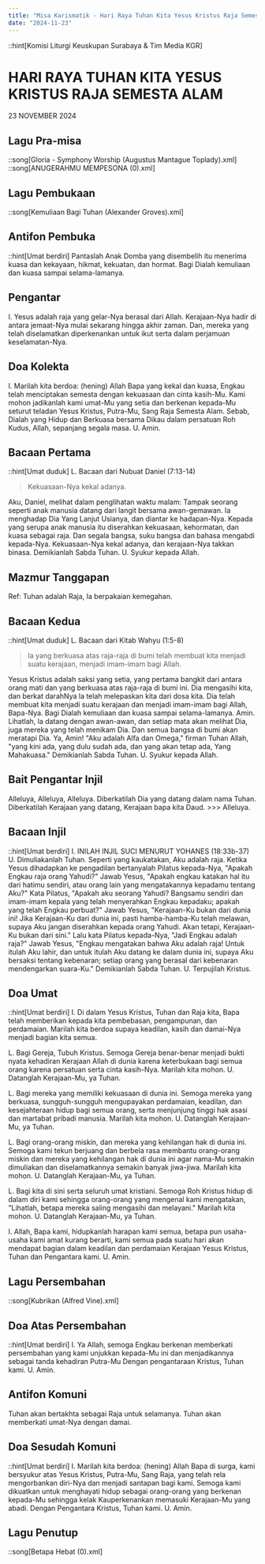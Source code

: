```yaml
---
title: "Misa Karismatik - Hari Raya Tuhan Kita Yesus Kristus Raja Semesta Alam"
date: "2024-11-23"
---
```


::hint[Komisi Liturgi Keuskupan Surabaya & Tim Media KGR]
# HARI RAYA TUHAN KITA YESUS KRISTUS RAJA SEMESTA ALAM
23 NOVEMBER 2024

## Lagu Pra-misa
::song[Gloria - Symphony Worship (Augustus Mantague Toplady).xml]
::song[ANUGERAHMU MEMPESONA (0).xml]

## Lagu Pembukaan
::song[Kemuliaan Bagi Tuhan (Alexander Groves).xml]

## Antifon Pembuka
::hint[Umat berdiri]
Pantaslah Anak Domba yang disembelih itu menerima kuasa dan kekayaan, hikmat, kekuatan, dan hormat. Bagi Dialah kemuliaan dan kuasa sampai selama-lamanya.

## Pengantar
I. Yesus adalah raja yang gelar-Nya berasal dari Allah. Kerajaan-Nya hadir di antara jemaat-Nya mulai sekarang hingga akhir zaman. Dan, mereka yang telah diselamatkan diperkenankan untuk ikut serta dalam perjamuan keselamatan-Nya.

## Doa Kolekta
I. Marilah kita berdoa: (hening)
Allah Bapa yang kekal dan kuasa, Engkau telah menciptakan semesta dengan kekuasaan dan cinta kasih-Mu. Kami mohon jadikanlah kami umat-Mu yang setia dan berkenan kepada-Mu seturut teladan Yesus Kristus, Putra-Mu, Sang Raja Semesta Alam. Sebab, Dialah yang Hidup dan Berkuasa bersama Dikau dalam persatuan Roh Kudus, Allah, sepanjang segala masa.
U. Amin.

## Bacaan Pertama
::hint[Umat duduk]
L. Bacaan dari Nubuat Daniel (7:13-14)
> Kekuasaan-Nya kekal adanya.

Aku, Daniel, melihat dalam penglihatan waktu malam: Tampak seorang seperti anak manusia datang dari langit bersama awan-gemawan. Ia menghadap Dia Yang Lanjut Usianya, dan diantar ke hadapan-Nya. Kepada yang serupa anak manusia itu diserahkan kekuasaan, kehormatan, dan kuasa sebagai raja. Dan segala bangsa, suku bangsa dan bahasa mengabdi kepada-Nya. Kekuasaan-Nya kekal adanya, dan kerajaan-Nya takkan binasa. Demikianlah Sabda Tuhan.
U. Syukur kepada Allah.

## Mazmur Tanggapan
Ref: Tuhan adalah Raja, Ia berpakaian kemegahan.

## Bacaan Kedua
::hint[Umat duduk]
L. Bacaan dari Kitab Wahyu (1:5-8)
> Ia yang berkuasa atas raja-raja di bumi telah membuat kita menjadi suatu kerajaan, menjadi imam-imam bagi Allah.

Yesus Kristus adalah saksi yang setia, yang pertama bangkit dari antara orang mati dan yang berkuasa atas raja-raja di bumi ini. Dia mengasihi kita, dan berkat darahNya la telah melepaskan kita dari dosa kita. Dia telah membuat kita menjadi suatu kerajaan dan menjadi imam-imam bagi Allah, Bapa-Nya. Bagi Dialah kemuliaan dan kuasa sampai selama-lamanya. Amin. Lihatlah, la datang dengan awan-awan, dan setiap mata akan melihat Dia, juga mereka yang telah menikam Dia. Dan semua bangsa di bumi akan meratapi Dia. Ya, Amin! "Aku adalah Alfa dan Omega," firman Tuhan Allah, "yang kini ada, yang dulu sudah ada, dan yang akan tetap ada, Yang Mahakuasa."
Demikianlah Sabda Tuhan.
U. Syukur kepada Allah.

## Bait Pengantar Injil
Alleluya, Alleluya, Alleluya.
Diberkatilah Dia yang datang dalam nama Tuhan.
Diberkatilah Kerajaan yang datang, Kerajaan bapa kita Daud.
\>\>\> Alleluya.

## Bacaan Injil
::hint[Umat berdiri]
I. INILAH INJIL SUCI MENURUT YOHANES (18:33b-37)
U. Dimuliakanlah Tuhan.
Seperti yang kaukatakan, Aku adalah raja. Ketika Yesus dihadapkan ke pengadilan bertanyalah Pilatus kepada-Nya, "Apakah Engkau raja orang Yahudi?" Jawab Yesus, "Apakah engkau katakan hal itu dari hatimu sendiri, atau orang lain yang mengatakannya kepadamu tentang Aku?" Kata Pilatus, "Apakah aku seorang Yahudi? Bangsamu sendiri dan imam-imam kepala yang telah menyerahkan Engkau kepadaku; apakah yang telah Engkau perbuat?" Jawab Yesus, "Kerajaan-Ku bukan dari dunia ini! Jika Kerajaan-Ku dari dunia ini, pasti hamba-hamba-Ku telah melawan, supaya Aku jangan diserahkan kepada orang Yahudi. Akan tetapi, Kerajaan-Ku bukan dari sini." Lalu kata Pilatus kepada-Nya, "Jadi Engkau adalah raja?" Jawab Yesus, "Engkau mengatakan bahwa Aku adalah raja! Untuk itulah Aku lahir, dan untuk itulah Aku datang ke dalam dunia ini, supaya Aku bersaksi tentang kebenaran; setiap orang yang berasal dari kebenaran mendengarkan suara-Ku."
Demikianlah Sabda Tuhan.
U. Terpujilah Kristus.

## Doa Umat
::hint[Umat berdiri]
I. Di dalam Yesus Kristus, Tuhan dan Raja kita, Bapa telah memberikan kepada kita pembebasan, pengampunan, dan perdamaian. Marilah kita berdoa supaya keadilan, kasih dan damai-Nya menjadi bagian kita semua.

L. Bagi Gereja, Tubuh Kristus. Semoga Gereja benar-benar menjadi bukti nyata kehadiran Kerajaan Allah di dunia karena keterbukaan bagi semua orang karena persatuan serta cinta kasih-Nya. Marilah kita mohon.
U. Datanglah Kerajaan-Mu, ya Tuhan.

L. Bagi mereka yang memiliki kekuasaan di dunia ini. Semoga mereka yang berkuasa, sungguh-sungguh mengupayakan perdamaian, keadilan, dan kesejahteraan hidup bagi semua orang, serta menjunjung tinggi hak asasi dan martabat pribadi manusia. Marilah kita mohon.
U. Datanglah Kerajaan-Mu, ya Tuhan.

L. Bagi orang-orang miskin, dan mereka yang kehilangan hak di dunia ini. Semoga kami tekun berjuang dan berbela rasa membantu orang-orang miskin dan mereka yang kehilangan hak di dunia ini agar nama-Mu semakin dimuliakan dan diselamatkannya semakin banyak jiwa-jiwa. Marilah kita mohon.
U. Datanglah Kerajaan-Mu, ya Tuhan.

L. Bagi kita di sini serta seluruh umat kristiani. Semoga Roh Kristus hidup di dalam diri kami sehingga orang-orang yang mengenal kami mengatakan, "Lihatlah, betapa mereka saling mengasihi dan melayani." Marilah kita mohon.
U. Datanglah Kerajaan-Mu, ya Tuhan.

I. Allah, Bapa kami, hidupkanlah harapan kami semua, betapa pun usaha-usaha kami amat kurang berarti, kami semua pada suatu hari akan mendapat bagian dalam keadilan dan perdamaian Kerajaan Yesus Kristus, Tuhan dan Pengantara kami.
U. Amin.

## Lagu Persembahan
::song[Kubrikan (Alfred Vine).xml]

## Doa Atas Persembahan
::hint[Umat berdiri]
I. Ya Allah, semoga Engkau berkenan memberkati persembahan yang kami unjukkan kepada-Mu ini dan menjadikannya sebagai tanda kehadiran Putra-Mu Dengan pengantaraan Kristus, Tuhan kami.
U. Amin.

## Antifon Komuni
Tuhan akan bertakhta sebagai Raja untuk selamanya. Tuhan akan memberkati umat-Nya dengan damai.

## Doa Sesudah Komuni
::hint[Umat berdiri]
I. Marilah kita berdoa: (hening)
Allah Bapa di surga, kami bersyukur atas Yesus Kristus, Putra-Mu, Sang Raja, yang telah rela mengorbankan diri-Nya dan menjadi santapan bagi kami. Semoga kami dikuatkan untuk menghayati hidup sebagai orang-orang yang berkenan kepada-Mu sehingga kelak Kauperkenankan memasuki Kerajaan-Mu yang abadi. Dengan Pengantara Kristus, Tuhan kami.
U. Amin.

## Lagu Penutup
::song[Betapa Hebat (0).xml]